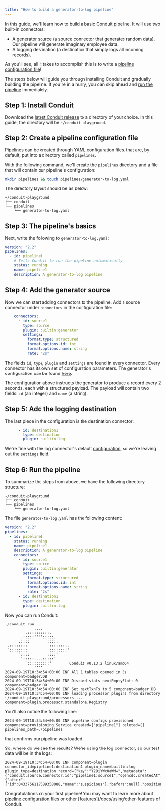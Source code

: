 ```yaml
---
title: "How to build a generator-to-log pipeline"
---
```


In this guide, we'll learn how to build a basic Conduit pipeline. It will use
two built-in connectors:

- A generator source (a source connector that generates random data). Our
  pipeline will generate imaginary employee data.
- A logging destination (a destination that simply logs all incoming records).

As you'll see, all it takes to accomplish this is to write
a [pipeline configuration file](/docs/using/pipelines/configuration-file)!

The steps below will guide you through installing Conduit and gradually building
the pipeline. If you're in a hurry, you can skip ahead
and [run the pipeline](#step-6-run-the-pipeline) immediately.

## Step 1: Install Conduit

Download
the [latest Conduit release](https://github.com/ConduitIO/conduit/releases/latest)
to a directory of your choice. In this guide, the directory will be
`~/conduit-playground`.

## Step 2: Create a pipeline configuration file

Pipelines can be created through YAML configuration files, that are, by default,
put into a directory called `pipelines`.

With the following command, we'll create the `pipelines` directory and a file
that will contain our pipeline's configuration:

```bash
mkdir pipelines && touch pipelines/generator-to-log.yaml
```
The directory layout should be as below:

```console
~/conduit-playground
├── conduit
└── pipelines
    └── generator-to-log.yaml
```


## Step 3: The pipeline's basics

Next, write the following to `generator-to-log.yaml`:

```yaml
version: "2.2"
pipelines:
  - id: pipeline1
    # Tells Conduit to run the pipeline automatically
    status: running
    name: pipeline1
    description: A generator-to-log pipeline
```

## Step 4: Add the generator source

Now we can start adding connectors to the pipeline. Add a source connector under
`connectors` in the configuration file:

```yaml
    connectors:
      - id: source1
        type: source
        plugin: builtin:generator
        settings:
          format.type: structured
          format.options.id: int
          format.options.name: string
          rate: "2s"
```

The fields `id`, `type`, `plugin` and `settings` are found in every connector.
Every connector has its own set of configuration parameters. The generator's
configuration can be
found [here](https://github.com/ConduitIO/conduit-connector-generator?tab=readme-ov-file#configuration).

The configuration above instructs the generator to produce a record every 2
seconds, each with a structured payload. The payload will contain two
fields: `id` (an integer) and `name` (a string).

## Step 5: Add the logging destination

The last piece in the configuration is the destination connector:

```yaml
      - id: destination1
        type: destination
        plugin: builtin:log
```

We're fine with the log connector's
default [configuration](https://github.com/ConduitIO/conduit-connector-log?tab=readme-ov-file#configuration),
so we're leaving out the `settings` field.

## Step 6: Run the pipeline

To summarize the steps from above, we have the following directory structure:

```console
~/conduit-playground
├── conduit
└── pipelines
    └── generator-to-log.yaml
```

The file `generator-to-log.yaml` has the following content:

```yaml
version: "2.2"
pipelines:
  - id: pipeline1
    status: running
    name: pipeline1
    description: A generator-to-log pipeline
    connectors:
      - id: source1
        type: source
        plugin: builtin:generator
        settings:
          format.type: structured
          format.options.id: int
          format.options.name: string
          rate: "2s"
      - id: destination1
        type: destination
        plugin: builtin:log
```

Now you can run Conduit:

```shell
./conduit run
             ....
         .::::::::::.
       .:::::‘‘‘‘:::::.
      .::::        ::::.
 .::::::::          ::::::::.
 `::::::::          ::::::::‘
      `::::        ::::‘
       `:::::....:::::‘
         `::::::::::‘        Conduit v0.13.2 linux/amd64
             ‘‘‘‘
2024-09-19T10:34:54+00:00 INF All 1 tables opened in 0s component=badger.DB
2024-09-19T10:34:54+00:00 INF Discard stats nextEmptySlot: 0 component=badger.DB
2024-09-19T10:34:54+00:00 INF Set nextTxnTs to 5 component=badger.DB
2024-09-19T10:34:54+00:00 INF loading processor plugins from directory ~/conduit-playground/processors ... component=plugin.processor.standalone.Registry
```

You'll also notice the following line:

```console
2024-09-19T10:34:54+00:00 INF pipeline configs provisioned component=provisioning.Service created=["pipeline1"] deleted=[] pipelines_path=./pipelines
```

that confirms our pipeline was loaded.

So, where do we see the results? We're using the log connector, so our test data
will be in the logs:

```console
2024-09-19T10:34:54+00:00 INF component=plugin connector_id=pipeline1:destination1 plugin_name=builtin:log plugin_type=destination record={"key":"Y29iYWx0aWM=","metadata":{"conduit.source.connector.id":"pipeline1:source1","opencdc.createdAt":"1726734894822378094","opencdc.payload.schema.subject":"pipeline1:source1:payload","opencdc.payload.schema.version":"1"},"operation":"create","payload":{"after":{"id":8433756117589358088,"name":"suspicious"},"before":null},"position":"MQ=="}
```

Congratulations on your first pipeline! You may want to learn more
about [pipeline configuration files](/docs/using/pipelines/configuration-file)
or other [features](/docs/using/other-features of Conduit.
